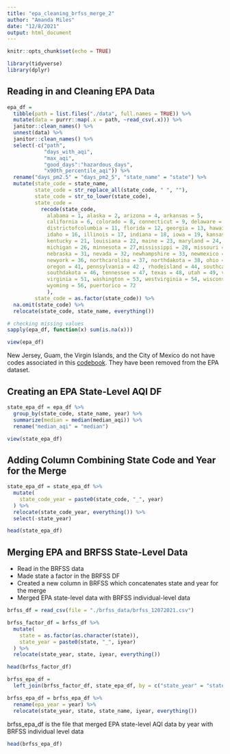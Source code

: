 ```yaml
---
title: "epa_cleaning_brfss_merge_2"
author: "Amanda Miles"
date: "12/8/2021"
output: html_document
---
```


```r
knitr::opts_chunk$set(echo = TRUE)

library(tidyverse)
library(dplyr)

```

## Reading in and Cleaning EPA Data

```r

epa_df = 
  tibble(path = list.files("./data", full.names = TRUE)) %>% 
  mutate(data = purrr::map(.x = path, ~read_csv(.x))) %>% 
  janitor::clean_names() %>%
  unnest(data) %>%
  janitor::clean_names() %>%
  select(-c("path",
            "days_with_aqi",
            "max_aqi",
            "good_days":"hazardous_days", 
            "x90th_percentile_aqi")) %>%
  rename("days_pm2.5" = "days_pm2_5", "state_name" = "state") %>%
  mutate(state_code = state_name,
         state_code = str_replace_all(state_code, " ", ""),
         state_code = str_to_lower(state_code),
         state_code =  
           recode(state_code, 
             alabama = 1, alaska = 2, arizona = 4, arkansas = 5, 
             california = 6, colorado = 8, connecticut = 9, delaware = 10,
             districtofcolumbia = 11, florida = 12, georgia = 13, hawaii = 15, 
             idaho = 16, illinois = 17, indiana = 18, iowa = 19, kansas = 20, 
             kentucky = 21, louisiana = 22, maine = 23, maryland = 24, massachusetts = 25, 
             michigan = 26, minnesota = 27,mississippi = 28, missouri = 29, montana = 30, 
             nebraska = 31, nevada = 32, newhampshire = 33, newmexico = 35,
             newyork = 36, northcarolina = 37, northdakota = 38, ohio = 39, oklahoma = 40, 
             oregon = 41, pennsylvania = 42 , rhodeisland = 44, southcarolina = 45, 
             southdakota = 46, tennessee = 47, texas = 48, utah = 49, vermont = 50,
             virginia = 51, washington = 53, westvirginia = 54, wisconsin = 55, 
             wyoming = 56, puertorico = 72
             ),
         state_code = as.factor(state_code)) %>%
  na.omit(state_code) %>%
  relocate(state_code, state_name, everything())

# checking missing values
sapply(epa_df, function(x) sum(is.na(x)))

view(epa_df)

```

New Jersey, Guam, the Virgin Islands, and the City of Mexico do not have codes associated in this [codebook](https://www.cdc.gov/brfss/annual_data/2019/pdf/codebook19_llcp-v2-508.HTML). They have been removed from the EPA dataset.

## Creating an EPA State-Level AQI DF

```r

state_epa_df = epa_df %>%
  group_by(state_code, state_name, year) %>%
  summarize(median = median(median_aqi)) %>%
  rename("median_aqi" = "median") 

view(state_epa_df)

```

## Adding Column Combining State Code and Year for the Merge

```r

state_epa_df = state_epa_df %>%
  mutate(
    state_code_year = paste0(state_code, "_", year)
  ) %>%
  relocate(state_code_year, everything()) %>%
  select(-state_year)

head(state_epa_df)

```


## Merging EPA and BRFSS State-Level Data

* Read in the BRFSS data
* Made state a factor in the BRFSS DF
* Created a new column in BRFSS which concatenates state and year for the merge
* Merged EPA state-level data with BRFSS individual-level data

```r

brfss_df = read_csv(file = "./brfss_data/brfss_12072021.csv")

brfss_factor_df = brfss_df %>%
  mutate(
    state = as.factor(as.character(state)),
    state_year = paste0(state, "_", iyear)
  ) %>%
  relocate(state_year, state, iyear, everything())

head(brfss_factor_df)

brfss_epa_df = 
  left_join(brfss_factor_df, state_epa_df, by = c("state_year" = "state_code_year"))

brfss_epa_df = brfss_epa_df %>%
  rename(epa_year = year) %>%
  relocate(state_year, state, state_name, iyear, everything())


```

brfss_epa_df is the file that merged EPA state-level AQI data by year with BRFSS individual level data 

```r

head(brfss_epa_df)

```





